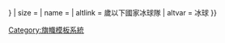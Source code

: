 {{country data {{{2}}}
| flaglink/core
| variant = {{{variant|{{{3|}}}}}}
| size = {{{size|}}}
| name = {{{name|}}}
| altlink = {{{1}}}歲以下國家冰球隊
| altvar = 冰球
}}<noinclude>
[[Category:旗幟模板系統]]
</noinclude>
